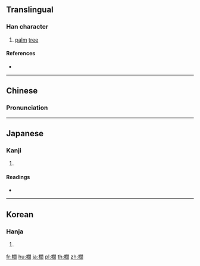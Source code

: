 {{also|榈}}
==Translingual==

===Han character===
{{Han char|rn=75|rad=木|as=15|sn=19|four=47920|canj=DANR|ids=⿰木閭}}

# [[palm]] [[tree]]

====References====
* {{Han ref|kx=0560.220|dkj=15815|dj=0949.200|hdz=21311.050|uh=6ADA|ud=27354|bh=C371|bd=50033}}

----

==Chinese==
{{zh-forms|s=榈}}

===Pronunciation===
{{zh-pron
|m=lǘ
|c=leoi4
|mc=y
|oc=y
|ma=
|cat=n
}}

----

==Japanese==

===Kanji===
{{ja-kanji|grade=|rs=木15}}

# {{defn|lang=ja|sort=木15}}

====Readings====
* {{ja-readings|on=[[りょ]] (ryo), [[ろ]] (ro)|kun=[[かりん]] (karin)}}

----

==Korean==

===Hanja===
{{ko-hanja|hangeul=[[려]], [[여]]|eumhun=|rv=ryeo, yeo|mr=ryŏ, yŏ|y=lye, ye}}

# {{defn|lang=ko|sort=木15}}

[[fr:櫚]]
[[hu:櫚]]
[[ja:櫚]]
[[pl:櫚]]
[[th:櫚]]
[[zh:櫚]]